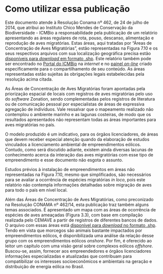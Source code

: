 # Como utilizar essa publicação {- #como-utilizar}  

Este documento atende à Resolução Conama nº 462, de 24 de julho de 2014, que atribui ao Instituto Chico Mendes de Conservação da Biodiversidade - ICMBio a  responsabilidade pela publicação de um relatório apresentando as áreas regulares de rota, pouso, descanso, alimentação e reprodução de aves migratórias. Estas áreas, aqui tratadas por “Áreas de Concentração de Aves Migratórias”, estão representadas na Figura 7.10 e os seus respectivos arquivos com sua localização geográfica precisa estão [disponíveis para *download* em formato .shp](https://www.icmbio.gov.br/cemave/destaques-e-noticias/240-cemave-publica-relatorio-sobre-rotas-de-aves-migratorias.html). Este relatório também pode ser encontrado no [Portal do ICMBio](https://www.icmbio.gov.br/portal/) na *internet* e no [painel *on-line*](https://cemave-sede.github.io/painel-aves-migratorias/#vis%C3%A3o-geral) criado especificamente para o compartilhamento de seu conteúdo. As áreas representadas estão sujeitas às obrigações legais estabelecidas pela resolução acima citada.  

As Áreas de Concentração de Aves Migratórias foram apontadas pela priorização espacial de locais com registros de aves migratórias pelo uso do *software* Zonation, sendo complementadas pelos registros de literatura ou de comunicação pessoal por especialistas de áreas de expressiva agregação de indivíduos. Vale ressalvar que o mapeamento realizado não contemplou o ambiente marinho e as lagunas costeiras, de modo que os resultados apresentados não representam todas as áreas importantes para aves migratórias no país.  

O modelo produzido é um indicativo, para os órgãos licenciadores, de áreas que devem receber especial atenção quando da elaboração de estudos vinculados a licenciamento ambiental de empreendimentos eólicos. Contudo, como será discutido adiante, existem ainda diversas lacunas de conhecimento acerca da interação das aves migratórias com esse tipo de empreendimento e esse documento não esgota o assunto.  

Estudos prévios à instalação de empreendimentos em áreas não representadas na Figura 7.10, mesmo que simplificados, são necessários  para se avaliar a ocorrência de espécies migratórias *in loco*, pois este relatório não contempla informações detalhadas sobre migração de aves para todo o país em nível local.  

Além das Áreas de Concentração de Aves Migratórias, como preconizado na Resolução CONAMA nº 462/14, esta publicação traz também alguns temas associados.  É apresentado um mapa com as áreas de ocorrência de espécies de aves ameaçadas (Figura 3.3), com base em compilação realizada pelo CEMAVE a partir de registros de diferentes bancos de dados. O arquivo com essas áreas está [disponível para *download* no formato .shp](https://www.icmbio.gov.br/cemave/destaques-e-noticias/240-cemave-publica-relatorio-sobre-rotas-de-aves-migratorias.html). Tendo em vista que morcegos são animais bastante impactados por empreendimentos eólicos, é disponibilizada uma análise da relação desse grupo com os empreendimentos eólicos *onshore*. Por fim, é oferecido ao leitor um capítulo com uma visão geral sobre complexos eólicos *offshore*. Buscou-se, assim, fornecer aos empreendedores e órgãos licenciadores informações especializadas e atualizadas que contribuam para compatibilizar os interesses socioeconômicos e ambientais na geração e distribuição de energia eólica no Brasil.